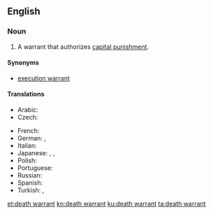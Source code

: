==English==
{{wikipedia}}

===Noun===
{{en-noun|head=[[death]] [[warrant]]}}

# A warrant that authorizes [[capital punishment]].

====Synonyms====
* [[execution warrant]]

====Translations====
{{trans-top|warrant that authorizes capital punishment}}
* Arabic: {{t|ar|عقوبَة الإعدام}}
* Czech: {{t|cs|rozsudek smrti|m}}
{{trans-mid}}
* French: {{t|fr|condamnation à mort |f}}
* German: {{t+|de|Todesurteil|n}}, {{t|de|Hinrichtungsbefehl|m}}
* Italian: {{t|it|condanna a morte|f}}
* Japanese: {{t+|ja|死刑|sc=Jpan}}, {{t|ja|死罪|sc=Jpan}}, {{t|ja|極刑|sc=Jpan}}
* Polish: {{t+|pl|kara śmierci|f}}
* Portuguese: {{t|pt|sentença de morte|f}}
* Russian: {{t+|ru|сме́ртная ка́знь|f}}
* Spanish: {{t|es|sentencia de muerte|f}}
* Turkish: {{t+|tr| ölüm cezası}}, {{t+|tr|idam cezası}}
{{trans-bottom}}

[[et:death warrant]]
[[kn:death warrant]]
[[ku:death warrant]]
[[ta:death warrant]]